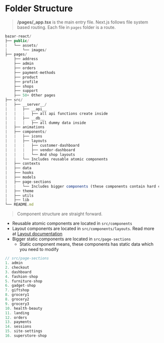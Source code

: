 <h1 className="text-primary">Folder Structure</h1>

> **/pages/\_app.tsx** is the main entry file. Next.js follows file system based routing. Each file in `pages` folder is a route.

```ts
bazar-react/
├── public/
|   └── assets/
|       └── images/
├── pages/
    ├── address
    ├── admin
    ├── orders
    ├── payment-methods
    ├── product
    ├── profile
    ├── shops
    ├── support
    ├── 50+ Other pages
├── src/
|   ├── __server__/
|   |   ├── __api__
|   |   |   ├── all api functions create inside
|   |   ├── __db__
|   |   |   ├── all dummy data inside
|   ├── animations
|   ├── components/
|   |   ├── icons
|   |   ├── layouts
|   |   |   ├── customer-dashboard
|   |   |   ├── vendor-dashboard
|   |   |   └── And shop layouts
|   |   └── Includes reusable atomic components
|   ├── contexts
|   ├── data
|   ├── hooks
|   ├── models
|   ├── page-sections
|   |   └── Includes bigger components (these components contain hard coded data)
|   ├── theme
|   ├── utils
|   ├── lib
└── README.md
```

> Component structure are straight forward.

- Reusable atomic components are located in `src/components`
- Layout components are located in `src/components/layouts`. Read more at [Layout documentation](/layouts/shop-layout-1)
- Bigger static components are located in `src/page-sections`
  - Static component means, these components has static data which you need to modify

```ts
// src/page-sections
1. admin
2. checkout
3. dashboard
4. fashion-shop
5. furniture-shop
6. gadget-shop
7. giftshop
8. grocery1
8. grocery2
9. grocery3
10. health-beauty
11. landing
12. orders
13. payments
14. sessions
15. site-settings
16. superstore-shop
```
